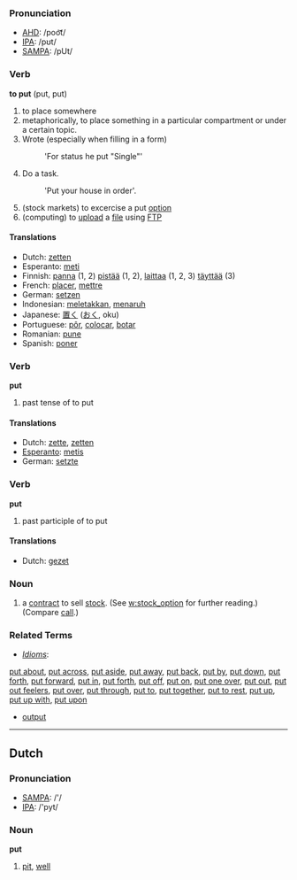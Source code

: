 === Pronunciation ===
*[[w:AHD|AHD]]: /poo͝t/
*[[w:IPA|IPA]]: /pʊt/
*[[w:SAMPA|SAMPA]]: /pUt/

=== Verb ===

'''to put''' (put, put)

# to place somewhere
# metaphorically, to place something in a particular compartment or under a certain topic.
# Wrote (especially when filling in a form)
#:'For status he put "Single"'
# Do a task.
#: 'Put your house in order'.
# (stock markets) to excercise a put [[option]]
# (computing) to [[upload]] a [[file]] using [[FTP]]

==== Translations ====
*Dutch: [[zetten]]
*Esperanto: [[meti]]
*Finnish: [[panna#Finnish|panna]] (1, 2) [[pistää]] (1, 2), [[laittaa]] (1, 2, 3) [[täyttää]] (3)
*French: [[placer]], [[mettre]]
*German: [[setzen]]
*Indonesian: [[letak|meletakkan]], [[taruh|menaruh]]
*Japanese: [[置く]] ([[おく]], oku)
*Portuguese: [[pôr]], [[colocar]], [[botar]] 
*Romanian: [[pune]]
*Spanish: [[poner]]

=== Verb ===

'''put'''

# past tense of to put

==== Translations ====
*Dutch: [[zette]], [[zetten]]
*[[Esperanto]]: [[metis]]
*German: [[setzte]]

=== Verb ===

'''put'''

# past participle of to put

==== Translations ====
*Dutch: [[gezet]]

=== Noun ===
# a [[contract]] to sell [[stock]]. (See [[w:stock_option]] for further reading.) (Compare [[call]].)

===Related Terms===
*''[[Idiom]]s'':
[[put about]], [[put across]], [[put aside]], [[put away]], [[put back]], [[put by]], [[put down]], [[put forth]], [[put forward]], [[put in]], [[put forth]], [[put off]], [[put on]], [[put one over]], [[put out]], [[put out feelers]], [[put over]], [[put through]], [[put to]], [[put together]], [[put to rest]], [[put up]], [[put up with]], [[put upon]]
*[[output]]

----
==Dutch==
=== Pronunciation ===
*[[w:SAMPA|SAMPA]]: /'/
*[[w:IPA|IPA]]: /'pyt/

=== Noun ===
'''put'''
# [[pit]], [[well]]